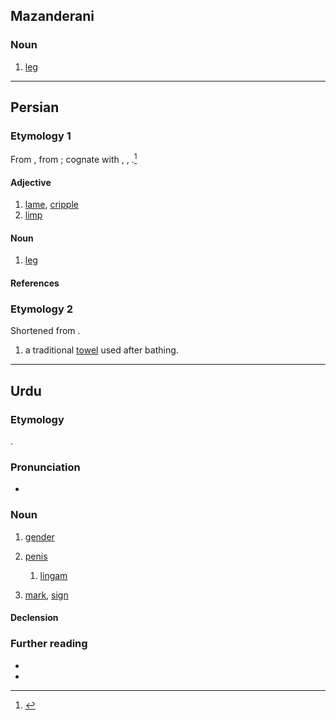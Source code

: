==Mazanderani==

===Noun===
{{head|mzn|noun|tr=ling}}

# [[leg]]

----

==Persian==

===Etymology 1===
From {{inh|fa|ira-pro|*langa-}}, from {{inh|fa|iir-pro|*langa-||t=lame}}; cognate with {{cog|ckb|لەنگ}}, {{cog|ps|tr=lang}}, {{cog|sa|लङ्ग|t=lame}}.<ref>{{R:ira:ESIJa|vol=V|pages=63—64}}</ref>

====Adjective====
{{fa-adj|tr=lang}}

# [[lame]], [[cripple]]
# [[limp]]

====Noun====
{{fa-noun|tr=leng}}

# [[leg]]

====References====
<references/>

===Etymology 2===
Shortened from {{m|fa|لنگوته|tr=longute}}.

{{fa-noun|tr=long}}

# a traditional [[towel]] used after bathing.

----

==Urdu==

===Etymology===
{{dercat|ur|sa|iir-pro|inh=2}}
{{inh+|ur|inc-pra|𑀮𑀺𑀁𑀕}}.

===Pronunciation===
* {{ur-IPA|liṅg}}

===Noun===
{{ur-noun|g=m|head=لِن٘گ}}

# {{lb|ur|also in|_|grammar}} [[gender]]
# {{lb|ur|anatomy}} [[penis]]
#: {{syn|ur|لَنْڈ|tr1=laṇḍ|عضو تناسل|tr2=ālā-e-tanāsul|tr3=śisna|شِشْن}}
## {{lb|ur|Hinduism}} [[lingam]]
# {{lb|ur|rare}} [[mark]], [[sign]]

====Declension====
{{ur-noun-c-m|لِن٘گ|liṅg}}

===Further reading===
* {{R:Rekhta|لِن٘گ}}
* {{R:Platts|liṅga}}